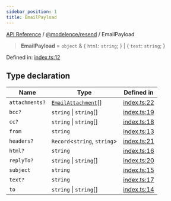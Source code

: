 ```yaml
---
sidebar_position: 1
title: EmailPayload
---
```


[API Reference](/api-reference/@modelence/resend/type-aliases/../../../index) / [@modelence/resend](/api-reference/@modelence/resend/type-aliases/../index) / EmailPayload

> **EmailPayload** = `object` & \{ `html`: `string`; \} \| \{ `text`: `string`; \}

Defined in: [index.ts:12](https://github.com/modelence/modelence/blob/9e0957d9bf7628268c013ac4006f1ad6096028c9/packages/resend/src/index.ts#L12)

## Type declaration

| Name | Type | Defined in |
| ------ | ------ | ------ |
| `attachments?` | [`EmailAttachment`](/api-reference/@modelence/resend/type-aliases/EmailAttachment)[] | [index.ts:22](https://github.com/modelence/modelence/blob/9e0957d9bf7628268c013ac4006f1ad6096028c9/packages/resend/src/index.ts#L22) |
| `bcc?` | `string` \| `string`[] | [index.ts:19](https://github.com/modelence/modelence/blob/9e0957d9bf7628268c013ac4006f1ad6096028c9/packages/resend/src/index.ts#L19) |
| `cc?` | `string` \| `string`[] | [index.ts:18](https://github.com/modelence/modelence/blob/9e0957d9bf7628268c013ac4006f1ad6096028c9/packages/resend/src/index.ts#L18) |
| `from` | `string` | [index.ts:13](https://github.com/modelence/modelence/blob/9e0957d9bf7628268c013ac4006f1ad6096028c9/packages/resend/src/index.ts#L13) |
| `headers?` | `Record`\<`string`, `string`\> | [index.ts:21](https://github.com/modelence/modelence/blob/9e0957d9bf7628268c013ac4006f1ad6096028c9/packages/resend/src/index.ts#L21) |
| `html?` | `string` | [index.ts:16](https://github.com/modelence/modelence/blob/9e0957d9bf7628268c013ac4006f1ad6096028c9/packages/resend/src/index.ts#L16) |
| `replyTo?` | `string` \| `string`[] | [index.ts:20](https://github.com/modelence/modelence/blob/9e0957d9bf7628268c013ac4006f1ad6096028c9/packages/resend/src/index.ts#L20) |
| `subject` | `string` | [index.ts:15](https://github.com/modelence/modelence/blob/9e0957d9bf7628268c013ac4006f1ad6096028c9/packages/resend/src/index.ts#L15) |
| `text?` | `string` | [index.ts:17](https://github.com/modelence/modelence/blob/9e0957d9bf7628268c013ac4006f1ad6096028c9/packages/resend/src/index.ts#L17) |
| `to` | `string` \| `string`[] | [index.ts:14](https://github.com/modelence/modelence/blob/9e0957d9bf7628268c013ac4006f1ad6096028c9/packages/resend/src/index.ts#L14) |
